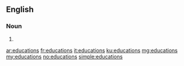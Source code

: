 {{also|éducations|êducâtions}}
==English==

===Noun===
{{head|en|plural}}

# {{plural of|education|lang=en}}

[[ar:educations]]
[[fr:educations]]
[[it:educations]]
[[ku:educations]]
[[mg:educations]]
[[my:educations]]
[[no:educations]]
[[simple:educations]]